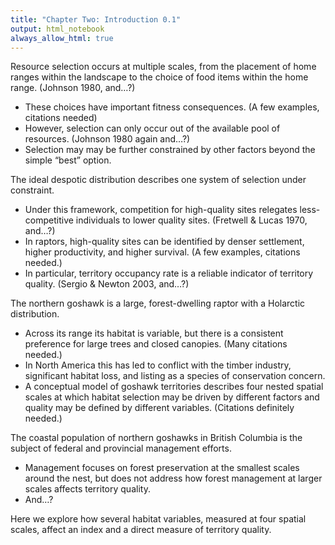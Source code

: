 ```yaml
---
title: "Chapter Two: Introduction 0.1"
output: html_notebook
always_allow_html: true
---
```


Resource selection occurs at multiple scales, from the placement of home ranges within the landscape to the choice of food items within the home range. (Johnson 1980, and...?)<!--Johnson 1980 1st-4th order selection.--> 

* These choices have important fitness consequences. (A few examples, citations needed) 
<!--For example, a poorly-selected nest site may lead to nest failure due to exposure or predation.--> 
* However, selection can only occur out of the available pool of resources. (Johnson 1980 again and...?)
* Selection may may be further constrained by other factors beyond the simple "best" option.

<!-- Newton 1998 (Pop limit in birds) definition of territory -->

The ideal despotic distribution describes one system of selection under constraint. 

* Under this framework, competition for high-quality sites relegates less-competitive individuals to lower quality sites. (Fretwell & Lucas 1970, and...?)<!-- Fretwell & Lucas 1970 Ideal free distribution/ideal dominance distribution: individuals compete for high quality habitat where populations are expected to denser and more successful due to greater suitability --> 
* In raptors, high-quality sites can be identified by denser settlement, higher productivity, and higher survival. (A few examples, citations needed.) 
* In particular, territory occupancy rate is a reliable indicator of territory quality. <!-- Sergio & Newton 2003 Occupancy as measure of territory quality --> (Sergio & Newton 2003, and...?)

The northern goshawk is a large, forest-dwelling raptor with a Holarctic distribution. 

* Across its range its habitat is variable, but there is a consistent preference for large trees and closed canopies. (Many citations needed.)
* In North America this has led to conflict with the timber industry, significant habitat loss, and listing as a species of conservation concern. 
* A conceptual model of goshawk territories describes four nested spatial scales at which habitat selection may be driven by different factors and quality may be defined by different variables. (Citations definitely needed.)

The coastal population of northern goshawks in British Columbia is the subject of federal and provincial management efforts. 

* Management focuses on forest preservation at the smallest scales around the nest, but does not address how forest management at larger scales affects territory quality.
* And...?

Here we explore how several habitat variables, measured at four spatial scales, affect an index and a direct measure of territory quality.